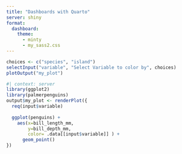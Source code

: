 ```yaml
---
title: "Dashboards with Quarto"
server: shiny
format: 
  dashboard:
    theme: 
      - minty
      - my_sass2.css
---
```


```r
choices <- c("species", "island")   
selectInput("variable", "Select Variable to color by", choices)
plotOutput("my_plot")
```

```r
#| context: server
library(ggplot2)
library(palmerpenguins)
output$my_plot <- renderPlot({
  req(input$variable)
  
  ggplot(penguins) +
    aes(x=bill_length_mm, 
        y=bill_depth_mm, 
        color= .data[[input$variable]] ) +
      geom_point()
})
```
